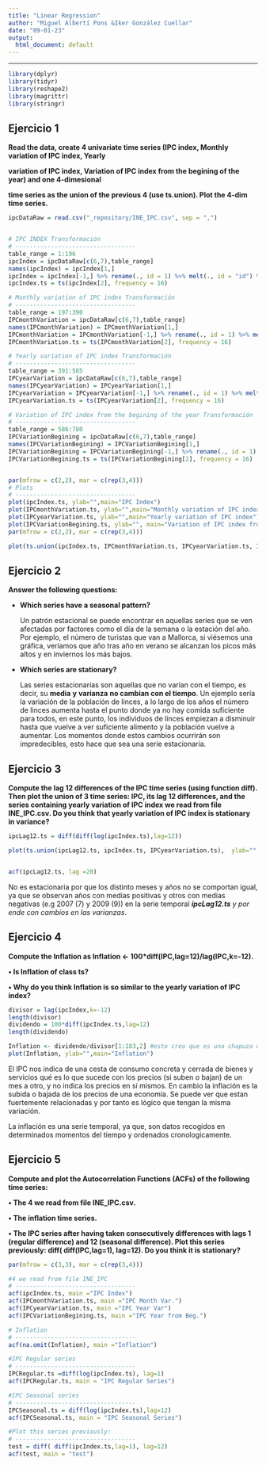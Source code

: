 ```yaml
---
title: "Linear Regression"
author: "Miguel Albertí Pons &Iker González Cuellar"
date: "09-01-23"
output:
  html_document: default
---
```


```{=html}
<style type="text/css">
.main-container {
  max-width: 1500px;
  margin-left: auto;
  margin-right: auto;
}
</style>
```

------------------------------------------------------------------------

```r
library(dplyr)
library(tidyr)
library(reshape2)
library(magrittr)
library(stringr) 
```

## Ejercicio 1

**Read the data, create 4 univariate time series (IPC index, Monthly variation of IPC index, Yearly**

**variation of IPC index, Variation of IPC index from the begining of the year) and one 4-dimesional**

**time series as the union of the previous 4 (use ts.union). Plot the 4-dim time series.**

```r
ipcDataRaw = read.csv("_repository/INE_IPC.csv", sep = ",")


# IPC INDEX Transformación
# ----------------------------------
table_range = 1:196
ipcIndex = ipcDataRaw[c(6,7),table_range]
names(ipcIndex) = ipcIndex[1,]
ipcIndex = ipcIndex[-1,] %>% rename(., id = 1) %>% melt(., id = "id") %>% rename(., date = 2, index = 3) %>% .[,2:3] %>% arrange(., desc(date)) %>% transform(., index = as.double(index), date = as.Date(date))
ipcIndex.ts = ts(ipcIndex[2], frequency = 16)

# Monthly variation of IPC index Transformación
# ----------------------------------
table_range = 197:390
IPCmonthVariation = ipcDataRaw[c(6,7),table_range]
names(IPCmonthVariation) = IPCmonthVariation[1,]
IPCmonthVariation = IPCmonthVariation[-1,] %>% rename(., id = 1) %>% melt(., id = "id") %>% rename(., date = 2, index = 3) %>% .[,2:3]  %>% arrange(., desc(date)) %>% transform(., index = as.double(index), date = as.Date(date))
IPCmonthVariation.ts = ts(IPCmonthVariation[2], frequency = 16)

# Yearly variation of IPC index Transformación
# ----------------------------------
table_range = 391:585
IPCyearVariation = ipcDataRaw[c(6,7),table_range]
names(IPCyearVariation) = IPCyearVariation[1,]
IPCyearVariation = IPCyearVariation[-1,] %>% rename(., id = 1) %>% melt(., id = "id") %>% rename(., date = 2, index = 3) %>% .[,2:3] %>% arrange(., desc(date))%>% transform(., index = as.double(index), date = as.Date(date))
IPCyearVariation.ts = ts(IPCyearVariation[2], frequency = 16)

# Variation of IPC index from the begining of the year Transformación
# ----------------------------------
table_range = 586:780
IPCVariationBegining = ipcDataRaw[c(6,7),table_range]
names(IPCVariationBegining) = IPCVariationBegining[1,]
IPCVariationBegining = IPCVariationBegining[-1,] %>% rename(., id = 1) %>% melt(., id = "id") %>% rename(., date = 2, index = 3) %>% .[,2:3] %>% arrange(., desc(date)) %>% transform(., index = as.double(index), date = as.Date(date))
IPCVariationBegining.ts = ts(IPCVariationBegining[2], frequency = 16)


par(mfrow = c(2,2), mar = c(rep(3,4)))
# Plots
# ----------------------------------
plot(ipcIndex.ts, ylab="",main="IPC Index")
plot(IPCmonthVariation.ts, ylab="",main="Monthly variation of IPC index")
plot(IPCyearVariation.ts, ylab="",main="Yearly variation of IPC index")
plot(IPCVariationBegining.ts, ylab="", main="Variation of IPC index from the begining of the year")
par(mfrow = c(2,2), mar = c(rep(3,4)))

plot(ts.union(ipcIndex.ts, IPCmonthVariation.ts, IPCyearVariation.ts, IPCVariationBegining.ts),  ylab="", main = "", las = 1)


```

## Ejercicio 2

**Answer the following questions:**

-   **Which series have a seasonal pattern?**

    Un patrón estacional se puede encontrar en aquellas series que se ven afectadas por factores como el día de la semana o la estación del año. Por ejemplo, el número de turistas que van a Mallorca, si viésemos una gráfica, veríamos que año tras año en verano se alcanzan los picos más altos y en inviernos los más bajos.

-   **Which series are stationary?**

    Las series estacionarias son aquellas que no varían con el tiempo, es decir, su **media** **y** **varianza** **no cambian con el tiempo**. Un ejemplo sería la variación de la población de linces, a lo largo de los años el número de linces aumenta hasta el punto donde ya no hay comida suficiente para todos, en este punto, los individuos de linces empiezan a disminuir hasta que vuelve a ver suficiente alimento y la población vuelve a aumentar. Los momentos donde estos cambios ocurrirán son impredecibles, esto hace que sea una serie estacionaria.

## Ejercicio 3

**Compute the lag 12 differences of the IPC time series (using function diff). Then plot the union of 3 time series: IPC, its lag 12 differences, and the series containing yearly variation of IPC index we read from file INE_IPC.csv. Do you think that yearly variation of IPC index is stationary in variance?**

```r

ipcLag12.ts = diff(diff(log(ipcIndex.ts),lag=12))

plot(ts.union(ipcLag12.ts, ipcIndex.ts, IPCyearVariation.ts),  ylab="", main = "", las = 1)


acf(ipcLag12.ts, lag =20)
```

No es estacionaria por que los distinto meses y años no se comportan igual, ya que se observan años con medias positivas y otros con medias negativas (e.g 2007 (7) y 2009 (9)) en la serie temporal ***ipcLag12.ts** y por ende con cambios en las varianzas*.

## Ejercicio 4

**Compute the Inflation as Inflation \<- 100\*diff(IPC,lag=12)/lag(IPC,k=-12).**

**• Is Inflation of class ts?**

**• Why do you think Inflation is so similar to the yearly variation of IPC index?**

```r

divisor = lag(ipcIndex,k=-12)
length(divisor)
dividendo = 100*diff(ipcIndex.ts,lag=12)
length(dividendo) 

Inflation <- dividendo/divisor[1:183,2] #esto creo que es una chapuza divisor[1:183,2]
plot(Inflation, ylab="",main="Inflation")

```

El IPC nos indica de una cesta de consumo concreta y cerrada de bienes y servicios qué es lo que sucede con los precios (si suben o bajan) de un mes a otro, y no indica los precios en sí mismos. En cambio la inflación es la subida o bajada de los precios de una economía. Se puede ver que estan fuertemente relacionadas y por tanto es lógico que tengan la misma variación.

La inflación es una serie temporal, ya que, son datos recogidos en determinados momentos del tiempo y ordenados cronologicamente.

## Ejercicio 5

**Compute and plot the Autocorrelation Functions (ACFs) of the following time series:**

**• The 4 we read from file INE_IPC.csv.**

**• The inflation time series.**

**• The IPC series after having taken consecutively differences with lags 1 (regular difference) and 12 (seasonal difference). Plot this series previously: diff( diff(IPC,lag=1), lag=12). Do you think it is stationary?**

```r
par(mfrow = c(3,3), mar = c(rep(3,4)))

#4 we read from file INE_IPC
# ----------------------------------
acf(ipcIndex.ts, main ="IPC Index")
acf(IPCmonthVariation.ts, main ="IPC Month Var.")
acf(IPCyearVariation.ts, main ="IPC Year Var")
acf(IPCVariationBegining.ts, main ="IPC Year from Beg.")

# Inflation 
# ----------------------------------
acf(na.omit(Inflation), main ="Inflation")

#IPC Regular series
# ----------------------------------
IPCRegular.ts =diff(log(ipcIndex.ts), lag=1)
acf(IPCRegular.ts, main = "IPC Regular Series")

#IPC Seasonal series
# ----------------------------------
IPCSeasonal.ts = diff(log(ipcIndex.ts),lag=12)
acf(IPCSeasonal.ts, main = "IPC Seasonal Series")

#Plot this series previously:
# ----------------------------------
test = diff( diff(ipcIndex.ts,lag=1), lag=12)
acf(test, main = "test")

```
